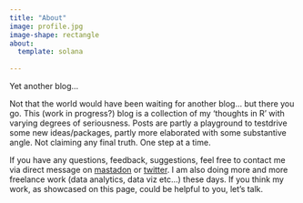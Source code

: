 ```yaml
---
title: "About"
image: profile.jpg
image-shape: rectangle
about:
  template: solana
  
---
```


Yet another blog…

Not that the world would have been waiting for another blog… but there you go. This (work in progress?) blog is a collection of my ‘thoughts in R’ with varying degrees of seriousness. Posts are partly a playground to testdrive some new ideas/packages, partly more elaborated with some substantive angle. Not claiming any final truth. One step at a time. 

If you have any questions, feedback, suggestions, feel free to contact me via direct message on [mastadon](https://mastodon.social/@zoowalk){target="_blank"} or [twitter](https://twitter.com/zoowalk){target="_blank"}. I am also doing more and more freelance work (data analytics, data viz etc...) these days. If you think my work, as showcased on this page, could be helpful to you, let's talk.
